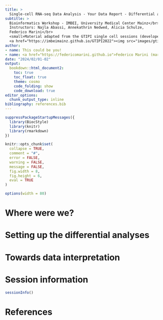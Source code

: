 ```yaml
---
title: >
  Single-cell RNA-seq Data Analysis - Your Data Report - Differential analyses
subtitle: >
  Bioinformatics Workshop - IMBEI, University Medical Center Mainz</br>
  Instructors: Najla Abassi, Annekathrin Nedwed, Alicia Schulze, 
  Federico Marini</br>
  <small>Material adapted from the GTIPI single cell sessions (developed by Federico Marini & Charlotte Soneson)</small></br>
  <a href="https://imbeimainz.github.io/GTIPI2022"><img src="images/gtipi_logo.png" alt="" height="100"/></a>
author:
- name: This could be you!
- name: <a href="https://federicomarini.github.io">Federico Marini (marinif@uni-mainz.de)</a><br><a href="https://www.unimedizin-mainz.de/imbei/">IMBEI, University Medical Center Mainz</a><br><a href="https://twitter.com/FedeBioinfo">`@FedeBioinfo`</a>
date: "2024/02/01-02"
output: 
  bookdown::html_document2:
    toc: true
    toc_float: true
    theme: cosmo
    code_folding: show
    code_download: true
editor_options: 
  chunk_output_type: inline
bibliography: references.bib
---
```


```r
suppressPackageStartupMessages({
  library(BiocStyle)
  library(knitr)
  library(rmarkdown)
})

knitr::opts_chunk$set(
  collapse = TRUE,
  comment = "#",
  error = FALSE,
  warning = FALSE,
  message = FALSE,
  fig.width = 8, 
  fig.height = 6, 
  eval = TRUE
)

options(width = 80)
```

# Where were we?



# Setting up the differential analyses




# Towards data interpretation




# Session information {-}

```r
sessionInfo()
```

# References {-}

